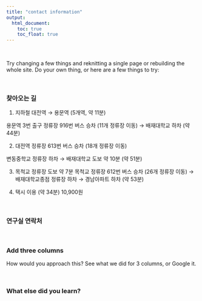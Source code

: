 ```yaml
---
title: "contact information"
output:
  html_document:
    toc: true
    toc_float: true
---
```


<br>

<!-- <center><img src="images/practicalDev_changingstuff.jpg" width="350px"></center>   -->


Try changing a few things and reknitting a single page or rebuilding the whole site. Do your own thing, or here are a few things to try: 

<br> 

### 찾아오는 길

<!-- You'll need to add it to the nav bar in `_site.yml` too. -->

1) 지하철 대전역 → 용문역 (5개역, 약 11분)

용문역 3번 출구 정류장 916번 버스 승차 (11개 정류장 이동) → 배재대학교 하차 (약 44분)


2) 대전역 정류장 613번 버스 승차 (18개 정류장 이동)

변동중학교 정류장 하차 → 배재대학교 도보 약 10분 (약 51분)


3) 목척교 정류장 도보 약 7분
목척교 정류장 612번 버스 승차 (26개 정류장 이동) → 배재대학교종점 정류장 하차 → 경남아파트 하차 (약 53분)

4) 택시 이용 (약 34분) 10,900원

<br>

### 연구실 연락처

<!-- 1. move `./advanced/_footer.html` to `./_footer.html` (or create a new one) -->
<!-- 2. uncomment the footer in `_site.yml` -->

<br>

### Add three columns

How would you approach this? See what we did for 3 columns, or Google it.

<br> 

### What else did you learn? 

<!-- [Submit a pull request](https://help.github.com/articles/creating-a-pull-request/) to [this tutorial](https://github.com/jules32/rmarkdown-website-tutorial) and we can update it with what you learn! -->
